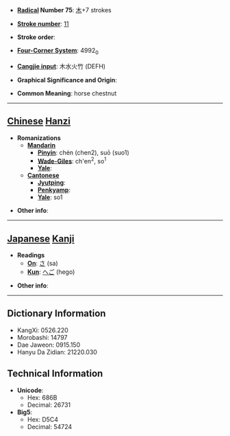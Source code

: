 * '''[[Wiktionary:Chinese radical index| Radical]] Number 75''': [[Wiktionary:Chinese radical index 木|木]]+7 strokes

* '''[[Wiktionary:Chinese total strokes index|Stroke number]]''': [[Wiktionary:Chinese total strokes index 11|11]]

* '''Stroke order''': 

* '''[[Wiktionary:Chinese four corner index|Four-Corner System]]''': 4992<sub>0</sub>

* '''[[Wiktionary:Chinese Cangjie index|Cangjie input]]''': 木水火竹 (DEFH)

* '''Graphical Significance and Origin''': 

* '''Common Meaning''': horse chestnut

----

== [[Chinese]] [[Hanzi]] ==

* '''Romanizations'''
** '''[[Mandarin]]'''
*** '''[[Pinyin]]''': chén (chen2), suō (suo1)
*** '''[[Wade-Giles]]''': ch'en<sup>2</sup>, so<sup>1</sup>
*** '''[[Yale]]''': 
** '''[[Cantonese]]'''
*** '''[[Jyutping]]''':
*** '''[[Penkyamp]]''': 
*** '''[[Yale]]''': so1

* '''Other info''': 

----

== [[Japanese]] [[Kanji]] ==

* '''Readings'''
** '''[[On]]''': [[さ]] (sa)
** '''[[Kun]]''': [[へご]] (hego)

* '''Other info''':  

----

== Dictionary Information ==

* KangXi: 0526.220
* Morobashi: 14797
* Dae Jaweon: 0915.150
* Hanyu Da Zidian: 21220.030

== Technical Information ==

* '''Unicode''':
** Hex: 686B
** Decimal: 26731
* '''Big5''':
** Hex: D5C4
** Decimal: 54724